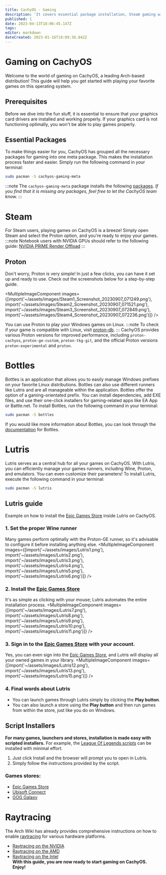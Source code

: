 ```yaml
---
title: CachyOS - Gaming
description: 'It covers essential package installation, Steam gaming with Proton, various Proton version options, Lutris as a central hub for all games, and script installers for popular games like League of Legends.'
published: 1
date: 2023-04-13T18:06:45.147Z
tags:
editor: markdown
dateCreated: 2023-01-16T19:09:36.842Z
---
```



# Gaming on CachyOS
Welcome to the world of gaming on CachyOS, a leading Arch-based distribution! This guide will help you get started with playing your favorite games on this operating system.

## Prerequisites
Before we dive into the fun stuff, it is essential to ensure that your graphics card drivers are installed and working properly. If your graphics card is not functioning optimally, you won't be able to play games properly.

## Essential Packages
To make things easier for you, CachyOS has grouped all the necessary packages for gaming into one meta package. This makes the installation process faster and easier. Simply run the following command in your terminal:

```sh
sudo pacman -S cachyos-gaming-meta
```

:::note
The `cachyos-gaming-meta` package installs the following [packages](https://github.com/CachyOS/CachyOS-PKGBUILDS/blob/master/cachyos-gaming-meta/PKGBUILD). *If you find that it is missing any packages, feel free to let the CachyOS team know.*
:::

# Steam
For Steam users, playing games on CachyOS is a breeze! Simply open Steam and select the Proton option, and you're ready to enjoy your games.
:::note
Notebook users with NVIDIA GPUs should refer to the following guide: [NVIDIA PRIME Render Offload](https://wiki.cachyos.org/notebooks/)
:::

## Proton
Don't worry, Proton is very simple! In just a few clicks, you can have it set up and ready to use. Check out the screenshots below for a step-by-step guide.

<MultipleImageComponent images={[import('~/assets/images/Steam1_Screenshot_20230907_071249.png'), import('~/assets/images/Steam2_Screenshot_20230907_071521.png'), import('~/assets/images/Steam3_Screenshot_20230907_072849.png'), import('~/assets/images/Steam4_Screenshot_20230907_072236.png')]} />

You can use Proton to play your Windows games on Linux.
:::note
To check if your game is compatible with Linux, visit [proton-db](https://www.protondb.com/).
:::
CachyOS provides various Proton versions for improved performance, including `proton-cachyos`, `proton-ge-custom`, `proton-tkg-git`, and the official Proton versions `proton-experimental` and `proton`.

# Bottles
Bottles is an application that allows you to easily manage Windows prefixes on your favorite Linux distributions. Bottles can also use different runners like Lutris and are all manageable within the application. Bottles offer the option of a gaming-orientated prefix. You can install dependencies, add EXE files, and use their one-click installers for gaming-related apps like EA App or Battle.net. To install Bottles, run the following command in your terminal:
```sh
sudo pacman -S bottles
```
If you would like more information about Bottles, you can look through the [documentation](https://docs.usebottles.com/) for Bottles.

# Lutris
Lutris serves as a central hub for all your games on CachyOS. With Lutris, you can efficiently manage your games runners, including Wine, Proton, and emulators. You can even customize their parameters! To install Lutris, execute the following command in your terminal:
```sh
sudo pacman -S lutris
```
## Lutris guide
Example on how to install the [Epic Games Store](https://lutris.net/games/epic-games-store/) inside Lutris on CachyOS.

### 1. Set the proper Wine runner
Many games perform optimally with the Proton-GE runner, so it's advisable to configure it before installing anything else.
<MultipleImageComponent images={[import('~/assets/images/Lutris1.png'), import('~/assets/images/Lutris2.png'), import('~/assets/images/Lutris3.png'), import('~/assets/images/Lutris4.png'), import('~/assets/images/Lutris5.png'), import('~/assets/images/Lutris6.png')]} />

### 2. Install the [Epic Games Store](https://lutris.net/games/epic-games-store/)
It's as simple as clicking with your mouse; Lutris automates the entire installation process.
<MultipleImageComponent images={[import('~/assets/images/Lutris7.png'), import('~/assets/images/Lutris8.png'), import('~/assets/images/Lutris9.png'), import('~/assets/images/Lutris10.png'), import('~/assets/images/Lutris11.png')]} />

### 3. Sign in to the [Epic Games Store](https://lutris.net/games/epic-games-store/) with your account.
Yes, you can even sign into the [Epic Games Store](https://lutris.net/games/epic-games-store/), and Lutris will display all your owned games in your library.
<MultipleImageComponent images={[import('~/assets/images/Lutris12.png'), import('~/assets/images/Lutris13.png'), import('~/assets/images/Lutris15.png')]} />

### 4. Final words about Lutris
- You can launch games through Lutris simply by clicking the **Play button**.
- You can also launch a store using the **Play button** and then run games from within the store, just like you do on Windows.

## Script Installers
**For many games, launchers and stores, installation is made easy with scripted installers.**
For example, the [League Of Legends scripts](https://lutris.net/games/league-of-legends/) can be installed with minimal effort. 
1. Just click Install and the browser will prompt you to open in Lutris. 
2. Simply follow the instructions provided by the script.

### Games stores:
- [Epic Games Store](https://lutris.net/games/epic-games-store/)
- [Ubisoft Connect](https://lutris.net/games/ubisoft-connect/)
- [GOG Galaxy](https://lutris.net/games/gog-galaxy/)

# Raytracing
The Arch Wiki has already provides comprehensive instructions on how to enable [raytracing](https://wiki.archlinux.org/title/Hardware_raytracing) for various hardware platforms.
- [Raytracing on the NVIDIA](https://wiki.archlinux.org/title/Hardware_raytracing#NVIDIA)
- [Raytracing on the AMD](https://wiki.archlinux.org/title/Hardware_raytracing#AMD)
- [Raytracing on the Intel](https://wiki.archlinux.org/title/Hardware_raytracing#Intel)  
**With this guide, you are now ready to start gaming on CachyOS. Enjoy!**
